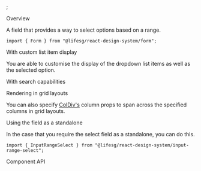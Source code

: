 
<Meta of={FormRangeSelectStories} />;

<Title>Form.RangeSelect</Title>

<Secondary>Overview</Secondary>

A field that provides a way to select options based on a range.

```tsx
import { Form } from "@lifesg/react-design-system/form";
```

<Canvas of={FormRangeSelectStories.Default} />

<Heading3>With custom list item display</Heading3>

You are able to customise the display of the dropdown list items as well as the selected option.

<Canvas of={FormRangeSelectStories.WithCustomListDisplay} />

<Heading3>With search capabilities</Heading3>

<Canvas of={FormRangeSelectStories.WithSearch} />

<Heading3>Rendering in grid layouts</Heading3>

You can also specify [ColDiv's](/docs/getting-started-layout-column-divs--column-divs)
column props to span across the specified columns in grid layouts.

<Canvas of={FormRangeSelectStories.RenderingInGridLayout} />

<Heading3>Using the field as a standalone</Heading3>

In the case that you require the select field as a standalone, you can do this.

```tsx
import { InputRangeSelect } from "@lifesg/react-design-system/input-range-select";
```

<Canvas of={FormRangeSelectStories.StandaloneUsage} />

<Secondary>Component API</Secondary>

<PropsTable />
